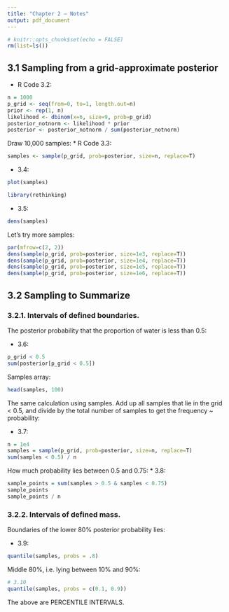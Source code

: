 ```yaml
---
title: "Chapter 2 — Notes"
output: pdf_document
---
```


```r
# knitr::opts_chunk$set(echo = FALSE)
rm(list=ls())
```

## 3.1  Sampling from a grid-approximate posterior

* R Code 3.2:
```r
n = 1000
p_grid <- seq(from=0, to=1, length.out=n)
prior <- rep(1, n)
likelihood <- dbinom(x=6, size=9, prob=p_grid)
posterior_notnorm <- likelihood * prior
posterior <- posterior_notnorm / sum(posterior_notnorm)
```

Draw 10,000 samples:
* R Code 3.3:
```r
samples <- sample(p_grid, prob=posterior, size=n, replace=T)
```

* 3.4:
```r
plot(samples)
```

```r
library(rethinking)
```

* 3.5:
```r
dens(samples)
```

Let's try more samples:

```r
par(mfrow=c(2, 2))
dens(sample(p_grid, prob=posterior, size=1e3, replace=T))
dens(sample(p_grid, prob=posterior, size=1e4, replace=T))
dens(sample(p_grid, prob=posterior, size=1e5, replace=T))
dens(sample(p_grid, prob=posterior, size=1e6, replace=T))
```

## 3.2 Sampling to Summarize

### 3.2.1. Intervals of defined boundaries.

The posterior probability that the proportion of water is less than 0.5:

* 3.6:
```r
p_grid < 0.5
sum(posterior[p_grid < 0.5])
```

Samples array:
```r
head(samples, 100)
```

The same calculation using samples. Add up all samples that lie in the grid < 0.5, and divide by the total number of samples to get the frequency ~ probability:

* 3.7:
```r
n = 1e4
samples = sample(p_grid, prob=posterior, size=n, replace=T)
sum(samples < 0.5) / n
```

 How much probability lies between 0.5 and 0.75:
 * 3.8:
```r
sample_points = sum(samples > 0.5 & samples < 0.75) 
sample_points
sample_points / n

```

### 3.2.2. Intervals of defined mass.

Boundaries of the lower 80% posterior probability lies:

* 3.9:
```r
quantile(samples, probs = .8)
```

Middle 80%, i.e. lying between 10% and 90%:

```r
# 3.10
quantile(samples, probs = c(0.1, 0.9))
```

The above are PERCENTILE INTERVALS.

